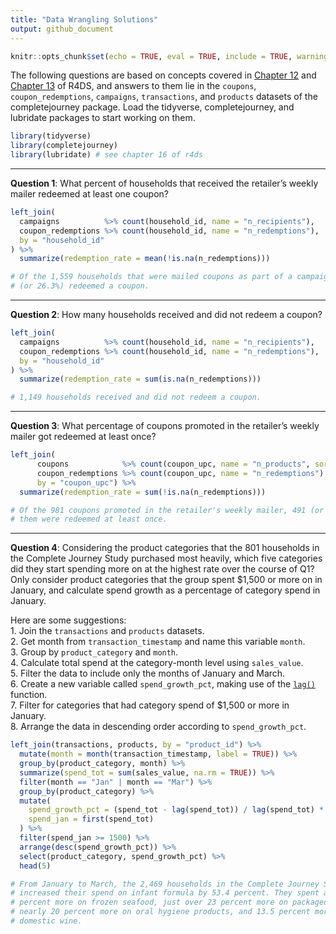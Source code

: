 ```yaml
---
title: "Data Wrangling Solutions"
output: github_document
---
```


```r
knitr::opts_chunk$set(echo = TRUE, eval = TRUE, include = TRUE, warning = FALSE, message = FALSE)
```

The following questions are based on concepts covered in [Chapter 12][chapter
12] and [Chapter 13][chapter 13] of R4DS, and answers to them lie in the
`coupons`, `coupon_redemptions`, `campaigns`, `transactions`, and `products`
datasets of the completejourney package. Load the tidyverse, completejourney,
and lubridate packages to start working on them.

```r
library(tidyverse)
library(completejourney)
library(lubridate) # see chapter 16 of r4ds
```

---

**Question 1**: What percent of households that received the retailer's weekly
mailer redeemed at least one coupon?

```r
left_join(
  campaigns          %>% count(household_id, name = "n_recipients"),
  coupon_redemptions %>% count(household_id, name = "n_redemptions"), 
  by = "household_id"
) %>% 
  summarize(redemption_rate = mean(!is.na(n_redemptions)))

# Of the 1,559 households that were mailed coupons as part of a campaign, 410
# (or 26.3%) redeemed a coupon.
```

---

**Question 2**: How many households received and did not redeem a coupon?   

```r
left_join(
  campaigns          %>% count(household_id, name = "n_recipients"),
  coupon_redemptions %>% count(household_id, name = "n_redemptions"), 
  by = "household_id"
) %>% 
  summarize(redemption_rate = sum(is.na(n_redemptions)))

# 1,149 households received and did not redeem a coupon.
```

---

**Question 3**: What percentage of coupons promoted in the retailer's weekly
mailer got redeemed at least once?

```r
left_join(
      coupons            %>% count(coupon_upc, name = "n_products", sort = TRUE),
      coupon_redemptions %>% count(coupon_upc, name = "n_redemptions"), 
      by = "coupon_upc") %>% 
  summarize(redemption_rate = sum(!is.na(n_redemptions)))

# Of the 981 coupons promoted in the retailer's weekly mailer, 491 (or 50%) of
# them were redeemed at least once.
```

---

**Question 4**: Considering the product categories that the 801 households in
the Complete Journey Study purchased most heavily, which five categories did
they start spending more on at the highest rate over the course of Q1? Only
consider product categories that the group spent $1,500 or more on in January,
and calculate spend growth as a percentage of category spend in January.

Here are some suggestions:  
 1. Join the `transactions` and `products` datasets.  
 2. Get month from `transaction_timestamp` and name this variable `month`.  
 3. Group by `product_category` and `month`.  
 4. Calculate total spend at the category-month level using `sales_value`.  
 5. Filter the data to include only the months of January and March.  
 6. Create a new variable called `spend_growth_pct`, making use of the
 [`lag()`][5.5.1] function.  
 7. Filter for categories that had category spend of \$1,500 or more in January.  
 8. Arrange the data in descending order according to `spend_growth_pct`.  

```r
left_join(transactions, products, by = "product_id") %>%
  mutate(month = month(transaction_timestamp, label = TRUE)) %>%
  group_by(product_category, month) %>%
  summarize(spend_tot = sum(sales_value, na.rm = TRUE)) %>%
  filter(month == "Jan" | month == "Mar") %>%
  group_by(product_category) %>% 
  mutate(
    spend_growth_pct = (spend_tot - lag(spend_tot)) / lag(spend_tot) * 100,
    spend_jan = first(spend_tot)
  ) %>% 
  filter(spend_jan >= 1500) %>% 
  arrange(desc(spend_growth_pct)) %>% 
  select(product_category, spend_growth_pct) %>% 
  head(5)

# From January to March, the 2,469 households in the Complete Journey Study
# increased their spend on infant formula by 53.4 percent. They spent almost 30
# percent more on frozen seafood, just over 23 percent more on packaged candy,
# nearly 20 percent more on oral hygiene products, and 13.5 percent more on
# domestic wine.
```

[5.5.1]: https://r4ds.had.co.nz/transform.html#mutate-funs
[r4ds]: http://r4ds.had.co.nz/
[chapter 12]: http://r4ds.had.co.nz/tidy-data.html
[chapter 13]: http://r4ds.had.co.nz/relational-data.html